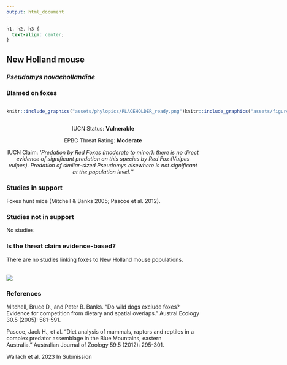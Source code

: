 ```yaml
---
output: html_document
---
```

```css
h1, h2, h3 {
  text-align: center;
}
```

## **New Holland mouse**
### *Pseudomys novaehollandiae*
### Blamed on foxes

:::: {style="display: flex;"}

::: {}
  ```r
  knitr::include_graphics("assets/phylopics/PLACEHOLDER_ready.png")
  ```
:::

::: {}

:::

::: {}
  ```r
  knitr::include_graphics("assets/figures/Map_Fox_Pseudomys novaehollandiae.png")
  ```
:::

::::
<center>
IUCN Status: **Vulnerable**

EPBC Threat Rating: **Moderate**

IUCN Claim: *'Predation by Red Foxes (moderate to minor): there is no direct evidence of significant predation on this species by Red Fox (Vulpes vulpes). Predation of similar-sized Pseudomys elsewhere is not significant at the population level.''*

</center>

### Studies in support

Foxes hunt mice (Mitchell & Banks 2005; Pascoe et al. 2012).

### Studies not in support

No studies

### Is the threat claim evidence-based?

There are no studies linking foxes to New Holland mouse populations.
<br>
<br>

![](assets/figures/Main_Evidence_Fox_Pseudomys novaehollandiae.png)

### References

Mitchell, Bruce D., and Peter B. Banks. "Do wild dogs exclude foxes? Evidence for competition from dietary and spatial overlaps." Austral Ecology 30.5 (2005): 581-591.

Pascoe, Jack H., et al. "Diet analysis of mammals, raptors and reptiles in a complex predator assemblage in the Blue Mountains, eastern Australia." Australian Journal of Zoology 59.5 (2012): 295-301.

Wallach et al. 2023 In Submission

